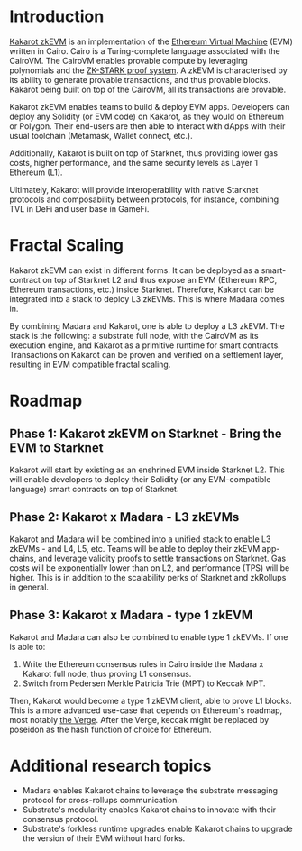 # Introduction

[Kakarot zkEVM](https://kakarot.org) is an implementation of the [Ethereum Virtual Machine](https://ethereum.org/en/developers/docs/evm/) (EVM) written in Cairo. Cairo is a Turing-complete language associated with the CairoVM. The CairoVM enables provable compute by leveraging polynomials and the [ZK-STARK proof system](https://starkware.co/stark/). A zkEVM is characterised by its ability to generate provable transactions, and thus provable blocks. Kakarot being built on top of the CairoVM, all its transactions are provable.

Kakarot zkEVM enables teams to build & deploy EVM apps. Developers can deploy any Solidity (or EVM code) on Kakarot, as they would on Ethereum or Polygon. Their end-users are then able to interact with dApps with their usual toolchain (Metamask, Wallet connect, etc.).

Additionally, Kakarot is built on top of Starknet, thus providing lower gas costs, higher performance, and the same security levels as Layer 1 Ethereum (L1).

Ultimately, Kakarot will provide interoperability with native Starknet protocols and composability between protocols, for instance, combining TVL in DeFi and user base in GameFi.

# Fractal Scaling

Kakarot zkEVM can exist in different forms. It can be deployed as a smart-contract on top of Starknet L2 and thus expose an EVM (Ethereum RPC, Ethereum transactions, etc.) inside Starknet.
Therefore, Kakarot can be integrated into a stack to deploy L3 zkEVMs. This is where Madara comes in.

By combining Madara and Kakarot, one is able to deploy a L3 zkEVM. The stack is the following: a substrate full node, with the CairoVM as its execution engine, and Kakarot as a primitive runtime for smart contracts. Transactions on Kakarot can be proven and verified on a settlement layer, resulting in EVM compatible fractal scaling.

# Roadmap

## Phase 1: Kakarot zkEVM on Starknet - Bring the EVM to Starknet

Kakarot will start by existing as an enshrined EVM inside Starknet L2. This will enable developers to deploy their Solidity (or any EVM-compatible language) smart contracts on top of Starknet.

## Phase 2: Kakarot x Madara - L3 zkEVMs

Kakarot and Madara will be combined into a unified stack to enable L3 zkEVMs - and L4, L5, etc. Teams will be able to deploy their zkEVM app-chains, and leverage validity proofs to settle transactions on Starknet. Gas costs will be exponentially lower than on L2, and performance (TPS) will be higher. This is in addition to the scalability perks of Starknet and zkRollups in general.

## Phase 3: Kakarot x Madara - type 1 zkEVM

Kakarot and Madara can also be combined to enable type 1 zkEVMs. If one is able to:

1. Write the Ethereum consensus rules in Cairo inside the Madara x Kakarot full node, thus proving L1 consensus.
2. Switch from Pedersen Merkle Patricia Trie (MPT) to Keccak MPT.

Then, Kakarot would become a type 1 zkEVM client, able to prove L1 blocks. This is a more advanced use-case that depends on Ethereum's roadmap, most notably [the Verge](https://ethereum.org/fr/roadmap/). After the Verge, keccak might be replaced by poseidon as the hash function of choice for Ethereum.

# Additional research topics

- Madara enables Kakarot chains to leverage the substrate messaging protocol for cross-rollups communication.
- Substrate's modularity enables Kakarot chains to innovate with their consensus protocol.
- Substrate's forkless runtime upgrades enable Kakarot chains to upgrade the version of their EVM without hard forks.
